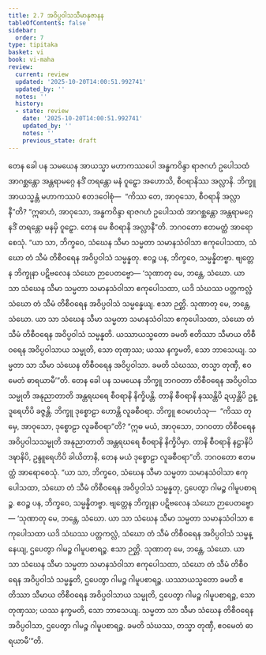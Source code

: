 ```yaml
---
title: 2.7 အဝိပ္ပဝါသသီမာနုဇာနန
tableOfContents: false
sidebar:
  order: 7
type: tipitaka
basket: vi
book: vi-maha
review:
  current: review
  updated: '2025-10-20T14:00:51.992741'
  updated_by: ''
  notes: ''
  history:
  - state: review
    date: '2025-10-20T14:00:51.992741'
    updated_by: ''
    notes: ''
    previous_state: draft
---
```



<DynamicBreadcrumb />


<ReviewStatus review={frontmatter.review} showDetails={true} />

<HypothesisAnnotation frontmatter={frontmatter} />

<Division number="143" book="vi-maha" e="ch" v="3" p="147">

<Paragraph number="607" book="vi-maha">
တေန ခေါ ပန သမယေန အာယသ္မာ မဟာကဿပေါ အန္ဓကဝိန္ဒာ ရာဇဂဟံ ဥပေါသထံ အာဂစ္ဆန္တော အန္တရာမဂ္ဂေ နဒိံ တရန္တော မနံ ဝူဠှော အဟောသိ, စီဝရာနိဿ အလ္လာနိ. ဘိက္ခူ အာယသ္မန္တံ မဟာကဿပံ ဧတဒဝေါစုံ—  “ကိဿ တေ, အာဝုသော, စီဝရာနိ အလ္လာနီ”တိ? “ဣဓာဟံ, အာဝုသော, အန္ဓကဝိန္ဒာ ရာဇဂဟံ ဥပေါသထံ အာဂစ္ဆန္တော အန္တရာမဂ္ဂေ နဒိံ တရန္တော မနမှိ ဝူဠှော. တေန မေ စီဝရာနိ အလ္လာနီ”တိ. ဘဂဝတော ဧတမတ္ထံ အာရောစေသုံ. “ယာ သာ, ဘိက္ခဝေ, သံဃေန သီမာ သမ္မတာ သမာနသံဝါသာ ဧကုပေါသထာ, သံဃော တံ သီမံ တိစီဝရေန အဝိပ္ပဝါသံ သမ္မန္နတု. ဧဝဉ္စ ပန, ဘိက္ခဝေ, သမ္မန္နိတဗ္ဗာ. ဗျတ္တေန ဘိက္ခုနာ ပဋိဗလေန သံဃော ဉာပေတဗ္ဗော—
</Paragraph>

<Paragraph number="608" book="vi-maha">
‘သုဏာတု မေ, ဘန္တေ, သံဃော. ယာ သာ သံဃေန သီမာ သမ္မတာ သမာနသံဝါသာ ဧကုပေါသထာ, ယဒိ သံဃဿ ပတ္တကလ္လံ သံဃော တံ သီမံ တိစီဝရေန အဝိပ္ပဝါသံ သမ္မန္နေယျ. ဧသာ ဉတ္တိ.
</Paragraph>

<Paragraph number="609" book="vi-maha">
သုဏာတု မေ, ဘန္တေ, သံဃော. ယာ သာ သံဃေန သီမာ သမ္မတာ သမာနသံဝါသာ ဧကုပေါသထာ, သံဃော တံ သီမံ တိစီဝရေန အဝိပ္ပဝါသံ သမ္မန္နတိ. ယဿာယသ္မတော ခမတိ ဧတိဿာ သီမာယ တိစီဝရေန အဝိပ္ပဝါသာယ သမ္မုတိ, သော တုဏှဿ; ယဿ နက္ခမတိ, သော ဘာသေယျ. သမ္မတာ သာ သီမာ သံဃေန တိစီဝရေန အဝိပ္ပဝါသာ. ခမတိ သံဃဿ, တသ္မာ တုဏှီ, ဧဝမေတံ ဓာရယာမီ’”တိ.
</Paragraph>

<Paragraph number="610" book="vi-maha">
တေန ခေါ ပန သမယေန ဘိက္ခူ ဘဂဝတာ တိစီဝရေန အဝိပ္ပဝါသသမ္မုတိ အနုညာတာတိ အန္တရဃရေ စီဝရာနိ နိက္ခိပန္တိ. တာနိ စီဝရာနိ နဿန္တိပိ ဍယှန္တိပိ ဥန္ဒူရေဟိပိ ခဇ္ဇန္တိ. ဘိက္ခူ ဒုစ္စောဠာ ဟောန္တိ လူခစီဝရာ. ဘိက္ခူ ဧဝမာဟံသု—  “ကိဿ တုမှေ, အာဝုသော, ဒုစ္စောဠာ လူခစီဝရာ”တိ? “ဣဓ မယံ, အာဝုသော, ဘဂဝတာ တိစီဝရေန အဝိပ္ပဝါသသမ္မုတိ အနုညာတာတိ အန္တရဃရေ စီဝရာနိ နိက္ခိပိမှာ. တာနိ စီဝရာနိ နဋ္ဌာနိပိ ဒဍ္ဎာနိပိ, ဥန္ဒူရေဟိပိ ခါယိတာနိ, တေန မယံ ဒုစ္စောဠာ လူခစီဝရာ”တိ. ဘဂဝတော ဧတမတ္ထံ အာရောစေသုံ. “ယာ သာ, ဘိက္ခဝေ, သံဃေန သီမာ သမ္မတာ သမာနသံဝါသာ ဧကုပေါသထာ, သံဃော တံ သီမံ တိစီဝရေန အဝိပ္ပဝါသံ သမ္မန္နတု, ဌပေတွာ ဂါမဉ္စ ဂါမူပစာရဉ္စ. ဧဝဉ္စ ပန, ဘိက္ခဝေ, သမ္မန္နိတဗ္ဗာ. ဗျတ္တေန ဘိက္ခုနာ ပဋိဗလေန သံဃော ဉာပေတဗ္ဗော—
</Paragraph>

</Division>
<Division number="144" book="vi-maha" e="ch" v="3" p="148">

<Paragraph number="611" book="vi-maha">
‘သုဏာတု မေ, ဘန္တေ, သံဃော. ယာ သာ သံဃေန သီမာ သမ္မတာ သမာနသံဝါသာ ဧကုပေါသထာ ယဒိ သံဃဿ ပတ္တကလ္လံ, သံဃော တံ သီမံ တိစီဝရေန အဝိပ္ပဝါသံ သမ္မန္နေယျ, ဌပေတွာ ဂါမဉ္စ ဂါမူပစာရဉ္စ. ဧသာ ဉတ္တိ.
</Paragraph>

<Paragraph number="612" book="vi-maha">
သုဏာတု မေ, ဘန္တေ, သံဃော. ယာ သာ သံဃေန သီမာ သမ္မတာ သမာနသံဝါသာ ဧကုပေါသထာ, သံဃော တံ သီမံ တိစီဝရေန အဝိပ္ပဝါသံ သမ္မန္နတိ, ဌပေတွာ ဂါမဉ္စ ဂါမူပစာရဉ္စ. ယဿာယသ္မတော ခမတိ ဧတိဿာ သီမာယ တိစီဝရေန အဝိပ္ပဝါသာယ သမ္မုတိ, ဌပေတွာ ဂါမဉ္စ ဂါမူပစာရဉ္စ, သော တုဏှဿ; ယဿ နက္ခမတိ, သော ဘာသေယျ. သမ္မတာ သာ သီမာ သံဃေန တိစီဝရေန အဝိပ္ပဝါသာ, ဌပေတွာ ဂါမဉ္စ ဂါမူပစာရဉ္စ. ခမတိ သံဃဿ, တသ္မာ တုဏှီ, ဧဝမေတံ ဓာရယာမီ’”တိ.
</Paragraph>
</Division>